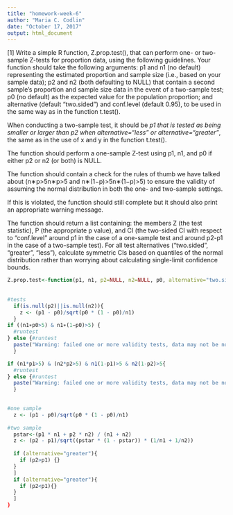 ```yaml
---
title: "homework-week-6"
author: "Maria C. Codlin"
date: "October 17, 2017"
output: html_document
---
```

[1] Write a simple R function, Z.prop.test(), that can perform one- or two-sample Z-tests for proportion data, using the following guidelines.
Your function should take the following arguments: p1 and n1 (no default) representing the estimated proportion and sample size (i.e., based on your sample data); p2 and n2 (both defaulting to NULL) that contain a second sample’s proportion and sample size data in the event of a two-sample test; p0 (no default) as the expected value for the population proportion; and alternative (default “two.sided”) and conf.level (default 0.95), to be used in the same way as in the function t.test().

When conducting a two-sample test, it should be *p1 that is tested as being smaller or larger than p2 when alternative=“less” or alternative=“greater”*, the same as in the use of x and y in the function t.test().

The function should perform a one-sample Z-test using p1, n1, and p0 if either p2 or n2 (or both) is NULL.

The function should contain a check for the rules of thumb we have talked about (n∗p>5n∗p>5 and n∗(1−p)>5n∗(1−p)>5) to ensure the validity of assuming the normal distribution in both the one- and two-sample settings.

If this is violated, the function should still complete but it should also print an appropriate warning message.

The function should return a list containing: 
    the members Z (the test statistic), 
    P (the appropriate p value), and 
    CI (the two-sided CI with respect to “conf.level” around p1 in the case of a one-sample test and around p2-p1 in the case of a two-sample test). 
    For all test alternatives (“two.sided”, “greater”, “less”), calculate symmetric CIs based on quantiles of the normal distribution rather than worrying about calculating single-limit confidence bounds.

```r
Z.prop.test<-function(p1, n1, p2=NULL, n2=NULL, p0, alternative="two.sided", conf.level=0.95){
  
  
#tests
  if(is.null(p2)||is.null(n2)){
    z <- (p1 - p0)/sqrt(p0 * (1 - p0)/n1)
  }
if ((n1∗p0>5) & n1∗(1−p0)>5) {
  #runtest
} else {#runtest 
  paste("Warning: failed one or more validity tests, data may not be normally distributed")
  }
```



```r
if (n1*p1>5) & (n2*p2>5) & n1(1-p1)>5 & n2(1-p2)>5{
  #runtest
} else {#runtest 
  paste("Warning: failed one or more validity tests, data may not be normally distributed")
  }

  
#one sample
  z <- (p1 - p0)/sqrt(p0 * (1 - p0)/n1)
  
#two sample
  pstar<-(p1 * n1 + p2 * n2) / (n1 + n2)
  z <- (p2 - p1)/sqrt((pstar * (1 - pstar)) * (1/n1 + 1/n2))
  
  if (alternative="greater"){
    if (p2>p1) {}
  }
  ]
  if (alternative="greater"){
    if (p2<p1){}
  }
  ]
}
```

